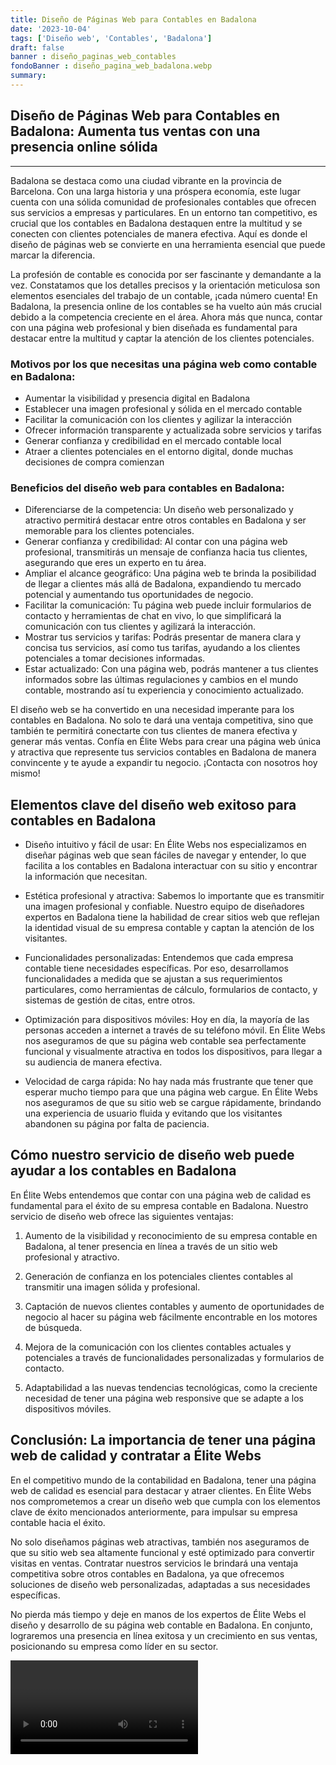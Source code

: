 ```yaml
---
title: Diseño de Páginas Web para Contables en Badalona
date: '2023-10-04'
tags: ['Diseño web', 'Contables', 'Badalona']
draft: false
banner : diseño_paginas_web_contables
fondoBanner : diseño_pagina_web_badalona.webp
summary: 
---
```


## Diseño de Páginas Web para Contables en Badalona: Aumenta tus ventas con una presencia online sólida

---

Badalona se destaca como una ciudad vibrante en la provincia de Barcelona. Con una larga historia y una próspera economía, este lugar cuenta con una sólida comunidad de profesionales contables que ofrecen sus servicios a empresas y particulares. En un entorno tan competitivo, es crucial que los contables en Badalona destaquen entre la multitud y se conecten con clientes potenciales de manera efectiva. Aquí es donde el diseño de páginas web se convierte en una herramienta esencial que puede marcar la diferencia.

La profesión de contable es conocida por ser fascinante y demandante a la vez. Constatamos que los detalles precisos y la orientación meticulosa son elementos esenciales del trabajo de un contable, ¡cada número cuenta! En Badalona, la presencia online de los contables se ha vuelto aún más crucial debido a la competencia creciente en el área. Ahora más que nunca, contar con una página web profesional y bien diseñada es fundamental para destacar entre la multitud y captar la atención de los clientes potenciales.

### Motivos por los que necesitas una página web como contable en Badalona:

- Aumentar la visibilidad y presencia digital en Badalona
- Establecer una imagen profesional y sólida en el mercado contable
- Facilitar la comunicación con los clientes y agilizar la interacción
- Ofrecer información transparente y actualizada sobre servicios y tarifas
- Generar confianza y credibilidad en el mercado contable local
- Atraer a clientes potenciales en el entorno digital, donde muchas decisiones de compra comienzan

### Beneficios del diseño web para contables en Badalona:

- Diferenciarse de la competencia: Un diseño web personalizado y atractivo permitirá destacar entre otros contables en Badalona y ser memorable para los clientes potenciales.
- Generar confianza y credibilidad: Al contar con una página web profesional, transmitirás un mensaje de confianza hacia tus clientes, asegurando que eres un experto en tu área.
- Ampliar el alcance geográfico: Una página web te brinda la posibilidad de llegar a clientes más allá de Badalona, expandiendo tu mercado potencial y aumentando tus oportunidades de negocio.
- Facilitar la comunicación: Tu página web puede incluir formularios de contacto y herramientas de chat en vivo, lo que simplificará la comunicación con tus clientes y agilizará la interacción.
- Mostrar tus servicios y tarifas: Podrás presentar de manera clara y concisa tus servicios, así como tus tarifas, ayudando a los clientes potenciales a tomar decisiones informadas.
- Estar actualizado: Con una página web, podrás mantener a tus clientes informados sobre las últimas regulaciones y cambios en el mundo contable, mostrando así tu experiencia y conocimiento actualizado.

El diseño web se ha convertido en una necesidad imperante para los contables en Badalona. No solo te dará una ventaja competitiva, sino que también te permitirá conectarte con tus clientes de manera efectiva y generar más ventas. Confía en Élite Webs para crear una página web única y atractiva que represente tus servicios contables en Badalona de manera convincente y te ayude a expandir tu negocio. ¡Contacta con nosotros hoy mismo!

<GifSeo />

<Cta />

## Elementos clave del diseño web exitoso para contables en Badalona

- Diseño intuitivo y fácil de usar: En Élite Webs nos especializamos en diseñar páginas web que sean fáciles de navegar y entender, lo que facilita a los contables en Badalona interactuar con su sitio y encontrar la información que necesitan.

- Estética profesional y atractiva: Sabemos lo importante que es transmitir una imagen profesional y confiable. Nuestro equipo de diseñadores expertos en Badalona tiene la habilidad de crear sitios web que reflejan la identidad visual de su empresa contable y captan la atención de los visitantes.

- Funcionalidades personalizadas: Entendemos que cada empresa contable tiene necesidades específicas. Por eso, desarrollamos funcionalidades a medida que se ajustan a sus requerimientos particulares, como herramientas de cálculo, formularios de contacto, y sistemas de gestión de citas, entre otros.

- Optimización para dispositivos móviles: Hoy en día, la mayoría de las personas acceden a internet a través de su teléfono móvil. En Élite Webs nos aseguramos de que su página web contable sea perfectamente funcional y visualmente atractiva en todos los dispositivos, para llegar a su audiencia de manera efectiva.

- Velocidad de carga rápida: No hay nada más frustrante que tener que esperar mucho tiempo para que una página web cargue. En Élite Webs nos aseguramos de que su sitio web se cargue rápidamente, brindando una experiencia de usuario fluida y evitando que los visitantes abandonen su página por falta de paciencia.

## Cómo nuestro servicio de diseño web puede ayudar a los contables en Badalona

En Élite Webs entendemos que contar con una página web de calidad es fundamental para el éxito de su empresa contable en Badalona. Nuestro servicio de diseño web ofrece las siguientes ventajas:

1. Aumento de la visibilidad y reconocimiento de su empresa contable en Badalona, al tener presencia en línea a través de un sitio web profesional y atractivo.

2. Generación de confianza en los potenciales clientes contables al transmitir una imagen sólida y profesional.

3. Captación de nuevos clientes contables y aumento de oportunidades de negocio al hacer su página web fácilmente encontrable en los motores de búsqueda.

4. Mejora de la comunicación con los clientes contables actuales y potenciales a través de funcionalidades personalizadas y formularios de contacto.

5. Adaptabilidad a las nuevas tendencias tecnológicas, como la creciente necesidad de tener una página web responsive que se adapte a los dispositivos móviles.

## Conclusión: La importancia de tener una página web de calidad y contratar a Élite Webs

En el competitivo mundo de la contabilidad en Badalona, tener una página web de calidad es esencial para destacar y atraer clientes. En Élite Webs nos comprometemos a crear un diseño web que cumpla con los elementos clave de éxito mencionados anteriormente, para impulsar su empresa contable hacia el éxito.

No solo diseñamos páginas web atractivas, también nos aseguramos de que su sitio web sea altamente funcional y esté optimizado para convertir visitas en ventas. Contratar nuestros servicios le brindará una ventaja competitiva sobre otros contables en Badalona, ya que ofrecemos soluciones de diseño web personalizadas, adaptadas a sus necesidades específicas.

No pierda más tiempo y deje en manos de los expertos de Élite Webs el diseño y desarrollo de su página web contable en Badalona. En conjunto, lograremos una presencia en línea exitosa y un crecimiento en sus ventas, posicionando su empresa como líder en su sector.

<Video />

<CtaBot job='Contables' city='Badalona'/>

<Gmaps query='Badalona+españa+maps' />